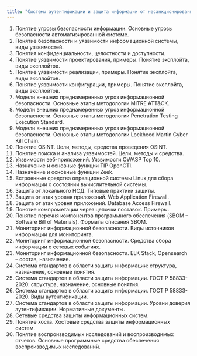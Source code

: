 ```yaml
---
title: "Системы аутентификации и защита информации от несанкционированного доступа"
---
```


1.  Понятие угрозы безопасности информации. Основные угрозы безопасности автоматизированной системе.
2.  Понятие безопасности и уязвимости информационной системы, виды уязвимостей.
3.  Понятия конфиденциальности, целостности и доступности.
4.  Понятие уязвимости проектирования, примеры. Понятие эксплойта, виды эксплойтов.
5.  Понятие уязвимости реализации, примеры. Понятие эксплойта, виды эксплойтов.
6.  Понятие уязвимости конфигурации, примеры. Понятие эксплойта, виды эксплойтов.
7.  Модели внешних преднамеренных угроз информационной безопасности. Основные этапы методологии MITRE ATT&CK.
8.  Модели внешних преднамеренных угроз информационной безопасности. Основные этапы методологии Penetration Testing Execution Standard.
9.  Модели внешних преднамеренных угроз информационной безопасности. Основные этапы методологии Lockheed Martin Cyber Kill Chain.
10. Понятие OSINT. Цели, методы, средства проведения OSINT.
11. Понятие поиска и анализа уязвимостей. Цели, методы и средства.
12. Уязвимости веб-приложений. Уязвимости OWASP Top 10.
13. Назначение и основные функции TIP OpenCTI.
14. Назначение и основные функции Zeek.
15. Встроенные средства опреационной системы Linux для сбора информации о состоянии вычислительной системы.
16. Защита от локального НСД. Типовые практики защиты.
17. Защита от атак уровня приложений. Web Application Firewall.
18. Защита от атак уровня приложений. Database Access Firewall.
19. Понятие компрометации через цепочки поставок. Примеры.
20. Понятие перечня компонентов программного обеспечения (SBOM -- Software Bill of Materials). Форматы описания SBOM.
21. Мониторинг информационной безопасности. Виды источников информации для мониторинга.
22. Мониторинг информационной безопасности. Средства сбора информации о сетевых событиях.
23. Мониторинг информационной безопасности. ELK Stack, Opensearch -- состав, назначение.
24. Система стандартов в области защиты информации: структура, назначение, основные понятия.
25. Система стандартов в области защиты информации. ГОСТ Р 58833-2020: структура, назначение, основные понятия.
26. Система стандартов в области защиты информации. ГОСТ Р 58833-2020. Виды аутентификации.
27. Система стандартов в области защиты информации. Уровни доверия аутентификации. Нормативные документы.
28. Сетевые средства защиты информационных систем.
29. Понятие хоста. Хостовые средства защиты информационных систем.
30. Понятие воспроизводимых исследований и воспроизводимых отчетов. Основные программные средства обеспечения воспроизводимых исследований.

## 
